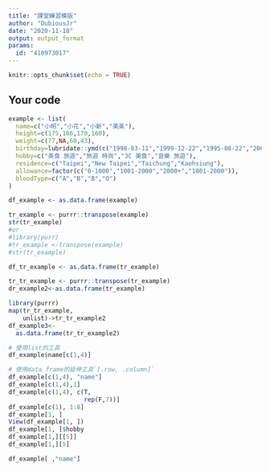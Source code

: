 ```yaml
---
title: "課堂練習模版"
author: "DubiousJr"
date: "2020-11-18"
output: output_format
params:
  id: "410973017"
---
```


```r
knitr::opts_chunk$set(echo = TRUE)
```

## Your code

```r
example <- list(
  name=c("小明","小花","小新","美美"),
  height=c(175,166,170,160),
  weight=c(77,NA,60,43),
  birthday=lubridate::ymd(c("1998-03-11","1999-12-22","1995-08-22","2001-10-10")),
  hobby=c("美食 旅遊","旅遊 時尚","3C 美食","音樂 旅遊"),
  residence=c("Taipei","New Taipei","Taichung","Kaohsiung"),
  allowance=factor(c("0-1000","1001-2000","2000+","1001-2000")),
  bloodType=c("A","B","B","O")
)
```

```r
df_example <- as.data.frame(example)
```

```r
tr_example <- purrr::transpose(example)
str(tr_example)
#or
#library(purr)
#tr_example <-transpose(example)
#str(tr_example)
```

```r
df_tr_example <- as.data.frame(tr_example)
```

```r
tr_tr_example <- purrr::transpose(tr_example)
dr_example2<-as.data.frame(tr_example)
```

```r
library(purrr)
map(tr_tr_example,
    unlist)->tr_tr_example2
df_example3<-
  as.data.frame(tr_tr_example2)
```

```r
# 使用list的工具
df_example$name[c(1,4)]

# 使用data frame的延伸工具`[.row, .column]`
df_example[c(1,4), "name"]
df_example[c(1,4),1]
df_example[c(1,4), c(T,
                     rep(F,7))]
df_example[c(1), 1:8]
df_example[1, ]
View(df_example[1, ])
df_example[1, ]$hobby
df_example[1,][[5]]
df_example[1,][5]

df_example[ ,"name"]

```

```r

```


